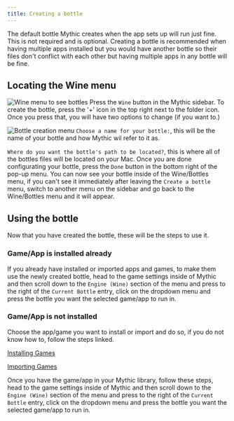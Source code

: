 ```yaml
---
title: Creating a bottle
---
```



The default bottle Mythic creates when the app sets up will run just fine. This is not required and is optional. Creating a bottle is recommended when having multiple apps installed but you would have another bottle so their files don't conflict with each other but having multiple apps in any bottle will be fine.

## Locating the Wine menu

<Image
  alt="Wine menu to see bottles"
  src="/mwine.png"
  width={750}
  height={750}
/>
Press the `Wine` button in the Mythic sidebar. To create the bottle, press the '+'
icon in the top right next to the folder icon. Once you press that, you will have
two options to change (if you want to.)

<Image
  alt="Bottle creation menu"
  src="/mcreatebottle.png"
  width={750}
  height={750}
/>
`Choose a name for your bottle:`, this will be the name of your bottle and how Mythic
wil refer to it as.

`Where do you want the bottle's path to be located?`, this is where all of the bottles files will be located on your Mac.
Once you are done configurating your bottle, press the `Done` button in the bottom right of the pop-up menu.
You can now see your bottle inside of the Wine/Bottles menu, if you can't see it immediately after leaving the `Create a bottle` menu, switch to another menu on the sidebar and go back to the Wine/Bottles menu and it will appear.

## Using the bottle

Now that you have created the bottle, these will be the steps to use it.

### Game/App is installed already

If you already have installed or imported apps and games, to make them use the newly created bottle, head to the game settings inside of Mythic and then scroll down to the `Engine (Wine)` section of the menu and press to the right of the `Current Bottle` entry, click on the dropdown menu and press the bottle you want the selected game/app to run in.

### Game/App is not installed

Choose the app/game you want to install or import and do so, if you do not know how to, follow the steps linked.

[Installing Games](../gettingstarted/_gameinstall)

[Importing Games](../gettingstarted/gameimport)

Once you have the game/app in your Mythic library, follow these steps, head to the game settings inside of Mythic and then scroll down to the `Engine (Wine)` section of the menu and press to the right of the `Current Bottle` entry, click on the dropdown menu and press the bottle you want the selected game/app to run in.
